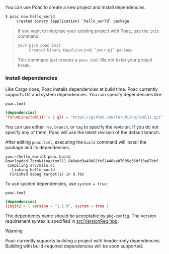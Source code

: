 You can use Poac to create a new project and install dependencies.

```bash
$ poac new hello_world
     Created binary (application) `hello_world` package
```

> If you want to integrate your existing project with Poac, use the `init` command:
>
> ```bash
> your-pj/$ poac init
>      Created binary (application) `your-pj` package
> ```
>
> This command just creates a `poac.toml` file not to let your project break.

### Install dependencies

Like Cargo does, Poac installs dependencies at build time.  Poac currently supports Git and system dependencies.  You can specify dependencies like:

`poac.toml`

```toml
[dependencies]
"ToruNiina/toml11" = { git = "https://github.com/ToruNiina/toml11.git", rev = "846abd9a49082fe51440aa07005c360f13a67bbf" }
```

You can use either `rev`, `branch`, or `tag` to specify the revision. If you do not specify any of them, Poac will use the latest revision of the default branch.

After editing `poac.toml`, executing the `build` command will install the package and its dependencies.

```console
you:~/hello_world$ poac build
Downloaded ToruNiina/toml11 846abd9a49082fe51440aa07005c360f13a67bbf
 Compiling src/main.cc
   Linking hello_world
  Finished debug target(s) in 0.70s
```

To use system dependencies, use `system = true`:

`poac.toml`

```toml
[dependencies]
libgit2 = { version = "1.1.0", system = true }
```

The dependency name should be acceptable by `pkg-config`.  The version requirement syntax is specified in [src/VersionReq.hpp](https://github.com/poac-dev/poac/blob/main/src/VersionReq.hpp).

> [!WARNING]
> Poac currently supports building a project with header-only dependencies.
> Building with build-required dependencies will be soon supported.
